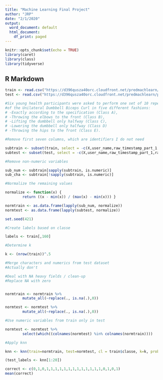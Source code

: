 ---
title: "Machine Learning Final Project"
author: "JRP"
date: "2/1/2020"
output:
  word_document: default
  html_document:
    df_print: paged
---

```{r setup, include=FALSE}
knitr::opts_chunk$set(echo = TRUE)
library(caret)
library(class)
library(tidyverse)
```

## R Markdown



```{r machine learning}

train <- read.csv("https://d396qusza40orc.cloudfront.net/predmachlearn/pml-training.csv", stringsAsFactors = FALSE)
test <- read.csv("https://d396qusza40orc.cloudfront.net/predmachlearn/pml-testing.csv", stringsAsFactors = FALSE)

#Six young health participants were asked to perform one set of 10 repetitions
#of the Unilateral Dumbbell Biceps Curl in five different fashions: 
# -Exactly according to the specification (Class A), 
# -Throwing the elbows to the front (Class B), 
# -Lifting the dumbbell only halfway (Class C), 
# -Lowering the dumbbell only halfway (Class D) 
# -Throwing the hips to the front (Class E).

#Remove first seven columns, which are identifiers I do not need

subtrain <- subset(train, select = -c(X,user_name,raw_timestamp_part_1,raw_timestamp_part_2,cvtd_timestamp,new_window,num_window, classe))
subtest <- subset(test, select = -c(X,user_name,raw_timestamp_part_1,raw_timestamp_part_2,cvtd_timestamp,new_window,num_window))

#Remove non-numeric variables

sub_num <- subtrain[sapply(subtrain, is.numeric)]
sub_cha <- subtrain[!sapply(subtrain, is.numeric)]

#Normalize the remaining values

normalize <- function(x) {
        return ((x - min(x)) / (max(x) - min(x))) }

normtrain <- as.data.frame(lapply(sub_num, normalize))
normtest <- as.data.frame(lapply(subtest, normalize))

set.seed(421)

#Create labels based on classe

labels <- train[,160]

#Determine k

k <- (nrow(train))^.5

#Merge characters and numerics from test dataset
#Actually don't

#Deal with NA heavy fields / clean-up
#Replace NA with zero


normtrain <- normtrain %>% 
        mutate_all(~replace(., is.na(.),0))

normtest <- normtest %>% 
        mutate_all(~replace(., is.na(.),0))

#Use numeric variables from train only in test

normtest <- normtest %>%  
        select(which((colnames(normtest) %in% colnames(normtrain))))

#Apply knn 

knn <- knn(train=normtrain, test=normtest, cl = train$classe, k=k, prob=TRUE)

(test_labels <- knn[1:20])

correct <- c(0,1,0,1,1,1,1,1,1,1,1,1,1,1,1,1,0,1,0,1)
mean(correct)



```
